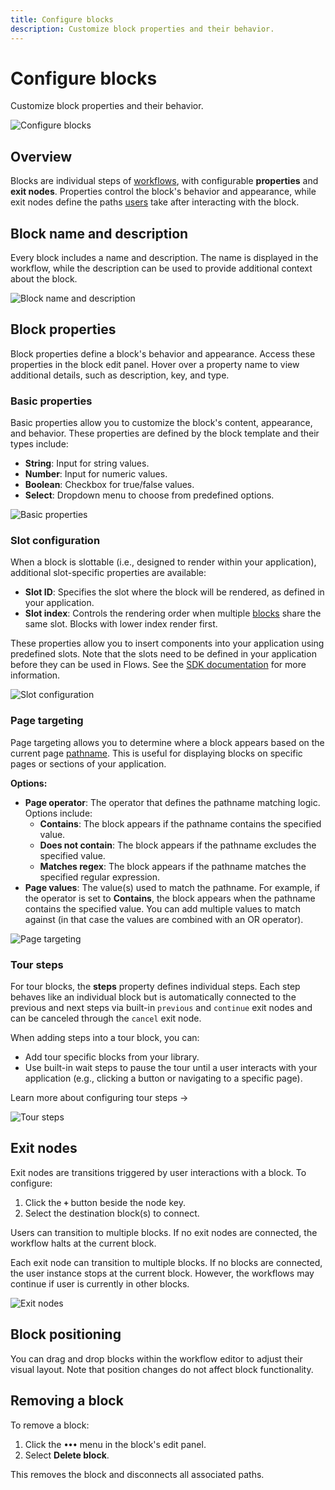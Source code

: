 ```yaml
---
title: Configure blocks
description: Customize block properties and their behavior.
---
```


# Configure blocks

Customize block properties and their behavior.

![Configure blocks](/workflows/configure-blocks.png)

## Overview

Blocks are individual steps of [workflows](/workflows), with configurable **properties** and **exit nodes**. Properties control the block's behavior and appearance, while exit nodes define the paths [users](/users) take after interacting with the block.

## Block name and description

Every block includes a name and description. The name is displayed in the workflow, while the description can be used to provide additional context about the block.

![Block name and description](/workflows/block-name.png)

## Block properties

Block properties define a block's behavior and appearance. Access these properties in the block edit panel. Hover over a property name to view additional details, such as description, key, and type.

### Basic properties

Basic properties allow you to customize the block's content, appearance, and behavior. These properties are defined by the block template and their types include:

- **String**: Input for string values.
- **Number**: Input for numeric values.
- **Boolean**: Checkbox for true/false values.
- **Select**: Dropdown menu to choose from predefined options.

![Basic properties](/workflows/basic-properties.png)

### Slot configuration

When a block is slottable (i.e., designed to render within your application), additional slot-specific properties are available:

- **Slot ID**: Specifies the slot where the block will be rendered, as defined in your application.
- **Slot index**: Controls the rendering order when multiple [blocks](/blocks/library) share the same slot. Blocks with lower index render first.

These properties allow you to insert components into your application using predefined slots. Note that the slots need to be defined in your application before they can be used in Flows. See the [SDK documentation](/sdk/react#flowsslot) for more information.

![Slot configuration](/workflows/slot-property.png)

### Page targeting

Page targeting allows you to determine where a block appears based on the current page [pathname](https://developer.mozilla.org/en-US/docs/Web/API/URL/pathname). This is useful for displaying blocks on specific pages or sections of your application.

**Options:**

- **Page operator**: The operator that defines the pathname matching logic. Options include:
  - **Contains**: The block appears if the pathname contains the specified value.
  - **Does not contain**: The block appears if the pathname excludes the specified value.
  - **Matches regex**: The block appears if the pathname matches the specified regular expression.
- **Page values**: The value(s) used to match the pathname. For example, if the operator is set to **Contains**, the block appears when the pathname contains the specified value. You can add multiple values to match against (in that case the values are combined with an OR operator).

![Page targeting](/workflows/page-targeting-property.png)

### Tour steps

For tour blocks, the **steps** property defines individual steps. Each step behaves like an individual block but is automatically connected to the previous and next steps via built-in `previous` and `continue` exit nodes and can be canceled through the `cancel` exit node.

When adding steps into a tour block, you can:

- Add tour specific blocks from your library.
- Use built-in wait steps to pause the tour until a user interacts with your application (e.g., clicking a button or navigating to a specific page).

<SectionLink href="/tours">Learn more about configuring tour steps →</SectionLink>

![Tour steps](/workflows/tour-steps.png)

## Exit nodes

Exit nodes are transitions triggered by user interactions with a block. To configure:

1. Click the **`+`** button beside the node key.
2. Select the destination block(s) to connect.

Users can transition to multiple blocks. If no exit nodes are connected, the workflow halts at the current block.

Each exit node can transition to multiple blocks. If no blocks are connected, the user instance stops at the current block. However, the workflows may continue if user is currently in other blocks.

![Exit nodes](/workflows/exit-nodes.png)

## Block positioning

You can drag and drop blocks within the workflow editor to adjust their visual layout. Note that position changes do not affect block functionality.

## Removing a block

To remove a block:

1. Click the **`•••`** menu in the block's edit panel.
2. Select **Delete block**.

This removes the block and disconnects all associated paths.
